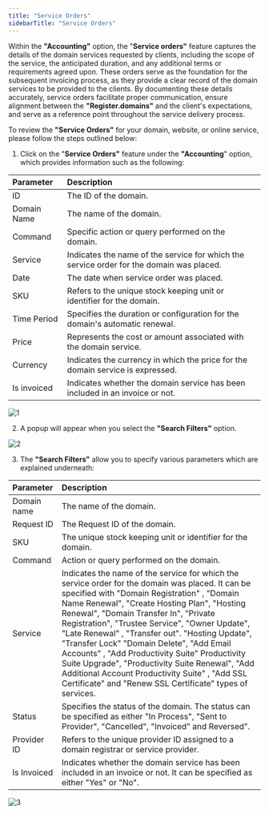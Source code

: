 ```yaml
---
title: "Service Orders"
sidebarTitle: "Service Orders"
---
```


Within the **"Accounting"** option, the "**Service orders"** feature captures the details of the domain services requested by clients, including the scope of the service, the anticipated duration, and any additional terms or requirements agreed upon. These orders serve as the foundation for the subsequent invoicing process, as they provide a clear record of the domain services to be provided to the clients. By documenting these details accurately, service orders facilitate proper communication, ensure alignment between the **"Register.domains"** and the client's expectations, and serve as a reference point throughout the service delivery process.

To review the **"Service Orders"** for your domain, website, or online service, please follow the steps outlined below:

1. Click on the "**Service Orders"** feature under the **"Accounting**" option, which provides information such as the following:

| Parameter   | Description                                                                              |
| :---------- | :--------------------------------------------------------------------------------------- |
| ID          | The ID of the domain.                                                                    |
| Domain Name | The name of the domain.                                                                  |
| Command     | Specific action or query performed on the domain.                                        |
| Service     | Indicates the name of the service for which the service order for the domain was placed. |
| Date        | The date when service order was placed.                                                  |
| SKU         | Refers to the unique stock keeping unit or identifier for the domain.                    |
| Time Period | Specifies the duration or configuration for the domain's automatic renewal.              |
| Price       | Represents the cost or amount associated with the domain service.                        |
| Currency    | Indicates the currency in which the price for the domain service is expressed.           |
| Is invoiced | Indicates whether the domain service has been included in an invoice or not.             |

![1](/images/accountingimages/1.png)



2. A popup will appear when you select the  **"Search Filters"** option.

![2](/images/accountingimages/2.png)



3. The **"Search Filters"** allow you to specify various parameters which are explained underneath:

| Parameter   | Description                                                                                                                                                                                                                                                                                                                                                                                                                                                                                                                                                                                                      |
| :---------- | :--------------------------------------------------------------------------------------------------------------------------------------------------------------------------------------------------------------------------------------------------------------------------------------------------------------------------------------------------------------------------------------------------------------------------------------------------------------------------------------------------------------------------------------------------------------------------------------------------------------- |
| Domain name | The name of the domain.                                                                                                                                                                                                                                                                                                                                                                                                                                                                                                                                                                                          |
| Request ID  | The Request ID of the domain.                                                                                                                                                                                                                                                                                                                                                                                                                                                                                                                                                                                    |
| SKU         | The unique stock keeping unit or identifier for the domain.                                                                                                                                                                                                                                                                                                                                                                                                                                                                                                                                                      |
| Command     | Action or query performed on the domain.                                                                                                                                                                                                                                                                                                                                                                                                                                                                                                                                                                         |
| Service     | Indicates the name of the service for which the service order for the domain was placed. It can be specified with  "Domain Registration" , "Domain Name Renewal", "Create Hosting Plan", "Hosting Renewal", "Domain Transfer In", "Private Registration", "Trustee Service", "Owner Update", "Late Renewal" , "Transfer out". "Hosting Update", "Transfer Lock"  "Domain Delete", "Add Email Accounts" , "Add Productivity Suite" Productivity Suite Upgrade", "Productivity Suite Renewal", "Add Additional Account Productivity Suite" , "Add SSL Certificate" and  "Renew SSL Certificate" types of services. |
| Status      | Specifies the status of the domain. The status can be specified as either "In Process", "Sent to Provider", "Cancelled", "Invoiced" and Reversed".                                                                                                                                                                                                                                                                                                                                                                                                                                                               |
| Provider ID | Refers to the unique provider ID assigned to a domain registrar or service provider.                                                                                                                                                                                                                                                                                                                                                                                                                                                                                                                             |
| Is Invoiced | Indicates whether the domain service has been included in an invoice or not. It can be specified as either "Yes" or "No".                                                                                                                                                                                                                                                                                                                                                                                                                                                                                        |

![3](/images/accountingimages/3.png)

